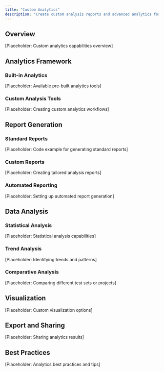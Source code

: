 ```yaml
---
title: "Custom Analytics"
description: "Create custom analysis reports and advanced analytics for your test set generation projects."
---
```


## Overview

[Placeholder: Custom analytics capabilities overview]

## Analytics Framework

### Built-in Analytics
[Placeholder: Available pre-built analytics tools]

### Custom Analysis Tools
[Placeholder: Creating custom analytics workflows]

## Report Generation

### Standard Reports
[Placeholder: Code example for generating standard reports]

### Custom Reports
[Placeholder: Creating tailored analysis reports]

### Automated Reporting
[Placeholder: Setting up automated report generation]

## Data Analysis

### Statistical Analysis
[Placeholder: Statistical analysis capabilities]

### Trend Analysis
[Placeholder: Identifying trends and patterns]

### Comparative Analysis
[Placeholder: Comparing different test sets or projects]

## Visualization

[Placeholder: Custom visualization options]

## Export and Sharing

[Placeholder: Sharing analytics results]

## Best Practices

[Placeholder: Analytics best practices and tips] 